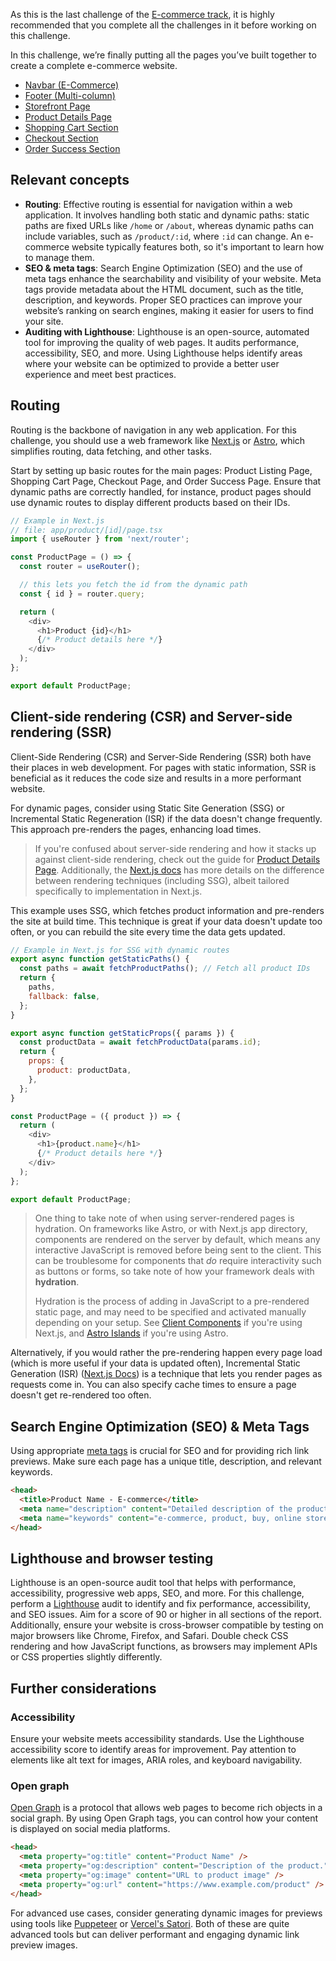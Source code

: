 As this is the last challenge of the [E-commerce track](https://www.greatfrontend.com/projects/tracks/e-commerce), it is highly recommended that you complete all the challenges in it before working on this challenge.

In this challenge, we’re finally putting all the pages you’ve built together to create a complete e-commerce website.

- [Navbar (E-Commerce)](/projects/challenges/navbar-e-commerce)
- [Footer (Multi-column)](/projects/challenges/footer-multi-column)
- [Storefront Page](/projects/challenges/storefront-page)
- [Product Details Page](/projects/challenges/product-details-page)
- [Shopping Cart Section](/projects/challenges/shopping-cart-section)
- [Checkout Section](/projects/challenges/checkout-section)
- [Order Success Section](/projects/challenges/order-success-section)

## Relevant concepts

- **Routing**: Effective routing is essential for navigation within a web application. It involves handling both static and dynamic paths: static paths are fixed URLs like `/home` or `/about`, whereas dynamic paths can include variables, such as `/product/:id`, where `:id` can change. An e-commerce website typically features both, so it's important to learn how to manage them.
- **SEO & meta tags**: Search Engine Optimization (SEO) and the use of meta tags enhance the searchability and visibility of your website. Meta tags provide metadata about the HTML document, such as the title, description, and keywords. Proper SEO practices can improve your website’s ranking on search engines, making it easier for users to find your site.
- **Auditing with Lighthouse**: Lighthouse is an open-source, automated tool for improving the quality of web pages. It audits performance, accessibility, SEO, and more. Using Lighthouse helps identify areas where your website can be optimized to provide a better user experience and meet best practices.

## Routing

Routing is the backbone of navigation in any web application. For this challenge, you should use a web framework like [Next.js](https://nextjs.org/) or [Astro](https://astro.build/), which simplifies routing, data fetching, and other tasks.

Start by setting up basic routes for the main pages: Product Listing Page, Shopping Cart Page, Checkout Page, and Order Success Page. Ensure that dynamic paths are correctly handled, for instance, product pages should use dynamic routes to display different products based on their IDs.

```js
// Example in Next.js
// file: app/product/[id]/page.tsx
import { useRouter } from 'next/router';

const ProductPage = () => {
  const router = useRouter();

  // this lets you fetch the id from the dynamic path
  const { id } = router.query;

  return (
    <div>
      <h1>Product {id}</h1>
      {/* Product details here */}
    </div>
  );
};

export default ProductPage;
```

## Client-side rendering (CSR) and Server-side rendering (SSR)

Client-Side Rendering (CSR) and Server-Side Rendering (SSR) both have their places in web development. For pages with static information, SSR is beneficial as it reduces the code size and results in a more performant website.

For dynamic pages, consider using Static Site Generation (SSG) or Incremental Static Regeneration (ISR) if the data doesn't change frequently. This approach pre-renders the pages, enhancing load times.

> If you're confused about server-side rendering and how it stacks up against client-side rendering, check out the guide for [Product Details Page](/projects/challenges/product-details-page). Additionally, the [Next.js docs](https://nextjs.org/docs/pages/building-your-application/rendering) has more details on the difference between rendering techniques (including SSG), albeit tailored specifically to implementation in Next.js.

This example uses SSG, which fetches product information and pre-renders the site at build time. This technique is great if your data doesn't update too often, or you can rebuild the site every time the data gets updated.

```js
// Example in Next.js for SSG with dynamic routes
export async function getStaticPaths() {
  const paths = await fetchProductPaths(); // Fetch all product IDs
  return {
    paths,
    fallback: false,
  };
}

export async function getStaticProps({ params }) {
  const productData = await fetchProductData(params.id);
  return {
    props: {
      product: productData,
    },
  };
}

const ProductPage = ({ product }) => {
  return (
    <div>
      <h1>{product.name}</h1>
      {/* Product details here */}
    </div>
  );
};

export default ProductPage;
```

> One thing to take note of when using server-rendered pages is hydration. On frameworks like Astro, or with Next.js app directory, components are rendered on the server by default, which means any interactive JavaScript is removed before being sent to the client. This can be troublesome for components that _do_ require interactivity such as buttons or forms, so take note of how your framework deals with **hydration**.
>
> Hydration is the process of adding in JavaScript to a pre-rendered static page, and may need to be specified and activated manually depending on your setup. See [Client Components](https://nextjs.org/docs/app/building-your-application/rendering/client-components) if you're using Next.js, and [Astro Islands](https://docs.astro.build/en/concepts/islands/) if you're using Astro.

Alternatively, if you would rather the pre-rendering happen every page load (which is more useful if your data is updated often), Incremental Static Generation (ISR) ([Next.js Docs](https://nextjs.org/docs/pages/building-your-application/data-fetching/incremental-static-regeneration)) is a technique that lets you render pages as requests come in. You can also specify cache times to ensure a page doesn't get re-rendered too often.

## Search Engine Optimization (SEO) & Meta Tags

Using appropriate [meta tags](https://developer.mozilla.org/en-US/docs/Web/HTML/Element/meta) is crucial for SEO and for providing rich link previews. Make sure each page has a unique title, description, and relevant keywords.

```html
<head>
  <title>Product Name - E-commerce</title>
  <meta name="description" content="Detailed description of the product." />
  <meta name="keywords" content="e-commerce, product, buy, online store" />
</head>
```

## Lighthouse and browser testing

Lighthouse is an open-source audit tool that helps with performance, accessibility, progressive web apps, SEO, and more. For this challenge, perform a [Lighthouse](https://developer.chrome.com/docs/lighthouse/overview) audit to identify and fix performance, accessibility, and SEO issues. Aim for a score of 90 or higher in all sections of the report. Additionally, ensure your website is cross-browser compatible by testing on major browsers like Chrome, Firefox, and Safari. Double check CSS rendering and how JavaScript functions, as browsers may implement APIs or CSS properties slightly differently.

## Further considerations

### Accessibility

Ensure your website meets accessibility standards. Use the Lighthouse accessibility score to identify areas for improvement. Pay attention to elements like alt text for images, ARIA roles, and keyboard navigability.

### Open graph

[Open Graph](https://ogp.me/) is a protocol that allows web pages to become rich objects in a social graph. By using Open Graph tags, you can control how your content is displayed on social media platforms.

```html
<head>
  <meta property="og:title" content="Product Name" />
  <meta property="og:description" content="Description of the product." />
  <meta property="og:image" content="URL to product image" />
  <meta property="og:url" content="https://www.example.com/product" />
</head>
```

For advanced use cases, consider generating dynamic images for previews using tools like [Puppeteer](https://pptr.dev/) or [Vercel's Satori](https://github.com/vercel/satori). Both of these are quite advanced tools but can deliver performant and engaging dynamic link preview images.
